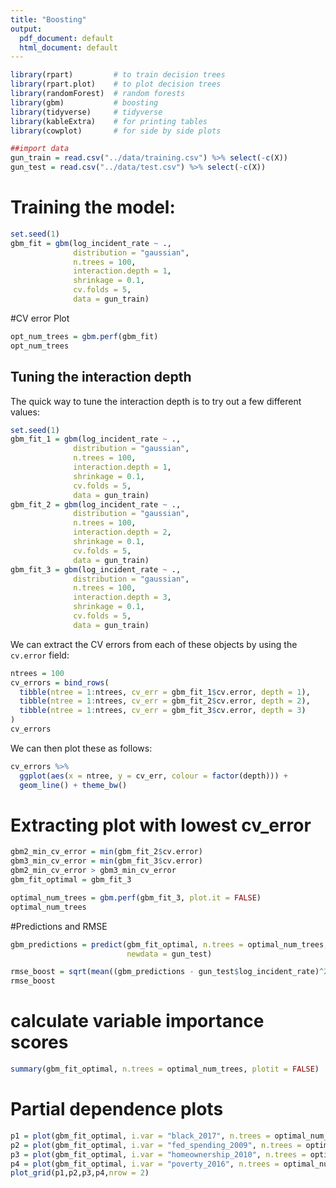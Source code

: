 ```yaml
---
title: "Boosting"
output:
  pdf_document: default
  html_document: default
---
```


```r
library(rpart)         # to train decision trees
library(rpart.plot)    # to plot decision trees
library(randomForest)  # random forests
library(gbm)           # boosting
library(tidyverse)     # tidyverse
library(kableExtra)    # for printing tables
library(cowplot)       # for side by side plots
```

```r
##import data
gun_train = read.csv("../data/training.csv") %>% select(-c(X))
gun_test = read.csv("../data/test.csv") %>% select(-c(X))
```

# Training the model:
```r
set.seed(1)
gbm_fit = gbm(log_incident_rate ~ .,
              distribution = "gaussian",
              n.trees = 100,
              interaction.depth = 1,
              shrinkage = 0.1,
              cv.folds = 5,
              data = gun_train)
```

#CV error Plot
```r
opt_num_trees = gbm.perf(gbm_fit)
opt_num_trees
```

## Tuning the interaction depth

The quick way to tune the interaction depth is to try out a few different values:
```r
set.seed(1)
gbm_fit_1 = gbm(log_incident_rate ~ .,
              distribution = "gaussian",
              n.trees = 100,
              interaction.depth = 1,
              shrinkage = 0.1,
              cv.folds = 5,
              data = gun_train)
gbm_fit_2 = gbm(log_incident_rate ~ .,
              distribution = "gaussian",
              n.trees = 100,
              interaction.depth = 2,
              shrinkage = 0.1,
              cv.folds = 5,
              data = gun_train)
gbm_fit_3 = gbm(log_incident_rate ~ .,
              distribution = "gaussian",
              n.trees = 100,
              interaction.depth = 3,
              shrinkage = 0.1,
              cv.folds = 5,
              data = gun_train)
```

We can extract the CV errors from each of these objects by using the `cv.error` field:
```r
ntrees = 100
cv_errors = bind_rows(
  tibble(ntree = 1:ntrees, cv_err = gbm_fit_1$cv.error, depth = 1),
  tibble(ntree = 1:ntrees, cv_err = gbm_fit_2$cv.error, depth = 2),
  tibble(ntree = 1:ntrees, cv_err = gbm_fit_3$cv.error, depth = 3)
)
cv_errors
```

We can then plot these as follows:
```r
cv_errors %>%
  ggplot(aes(x = ntree, y = cv_err, colour = factor(depth))) +
  geom_line() + theme_bw()
```
# Extracting plot with lowest cv_error
```r
gbm2_min_cv_error = min(gbm_fit_2$cv.error)
gbm3_min_cv_error = min(gbm_fit_3$cv.error)
gbm2_min_cv_error > gbm3_min_cv_error 
gbm_fit_optimal = gbm_fit_3
```
```r
optimal_num_trees = gbm.perf(gbm_fit_3, plot.it = FALSE) 
optimal_num_trees
```

#Predictions and RMSE
```r
gbm_predictions = predict(gbm_fit_optimal, n.trees = optimal_num_trees,
                          newdata = gun_test)

rmse_boost = sqrt(mean((gbm_predictions - gun_test$log_incident_rate)^2))
rmse_boost
```


# calculate variable importance scores
```r
summary(gbm_fit_optimal, n.trees = optimal_num_trees, plotit = FALSE)
```

# Partial dependence plots
```r
p1 = plot(gbm_fit_optimal, i.var = "black_2017", n.trees = optimal_num_trees)
p2 = plot(gbm_fit_optimal, i.var = "fed_spending_2009", n.trees = optimal_num_trees)
p3 = plot(gbm_fit_optimal, i.var = "homeownership_2010", n.trees = optimal_num_trees)
p4 = plot(gbm_fit_optimal, i.var = "poverty_2016", n.trees = optimal_num_trees)
plot_grid(p1,p2,p3,p4,nrow = 2)
```



